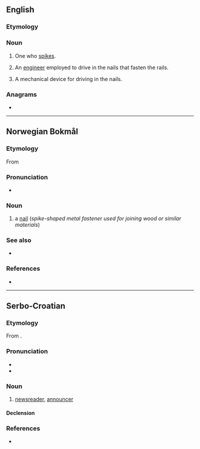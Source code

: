 {{also|Spiker}}
==English==

===Etymology===
{{suffix|en|spike|er}}

===Noun===
{{en-noun}}

# {{lb|en|volleyball}} One who [[spike]]s.
# {{lb|en|railways}} An [[engineer]] employed to drive in the nails that fasten the rails.
# {{lb|en|railways}} A mechanical device for driving in the nails.

===Anagrams===
* {{anagrams|en|a=eikprs|Kipers|pikers}}

----

==Norwegian Bokmål==
{{wikipedia|lang=no}}

===Etymology===
From {{der|nb|gml|spiker}}

===Pronunciation===
* {{audio|nb|No-spiker.ogg|Audio}}

===Noun===
{{head|nb|noun|g=m|definite singular|spikeren|indefinite plural|spiker|or|spikere|or|spikre|or|spikrer|definite plural|spikerne|or|spikrene}}

# a [[nail]] (''spike-shaped metal fastener used for joining wood or similar materials'')

===See also===
* {{l-nn|spikar}}

===References===
* {{R:The Bokmål Dictionary}}

----

==Serbo-Croatian==

===Etymology===
From {{der|sh|en|speaker}}.

===Pronunciation===
* {{IPA|sh|/spîker/}}
* {{hyphenation|sh|spi|ker}}

===Noun===
{{sh-noun|g=m|head=spȉker}}

# [[newsreader]], [[announcer]]

====Declension====
{{sh-decl-noun
|spiker|spikeri
|spikera|spikera
|spikeru|spikerima
|spikera|spikere
|spikeru|spikeri
|spikeru|spikerima
|spikerom|spikerima
}}

===References===
* {{R:sh:HJP|d1xlWRk}}